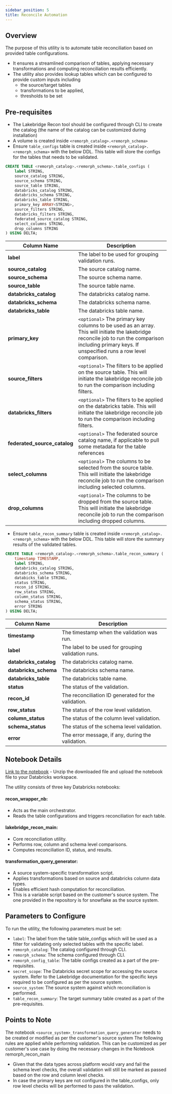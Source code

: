 ```yaml
---
sidebar_position: 5
title: Reconcile Automation
---
```



## Overview

The purpose of this utility is to automate table reconciliation based on provided table configurations.
- It ensures a streamlined comparison of tables, applying necessary transformations and computing reconciliation results efficiently.
- The utility also provides lookup tables which can be configured to provide custom inputs including
    - the source/target tables
    - transformations to be applied,
    - thresholds to be set

## Pre-requisites

- The Lakebridge Recon tool should be configured through CLI to create the catalog (the name of the catalog can be customized during installation)
- A volume is created inside `<remorph_catalog>.<remorph_schema>`
- Ensure `table_configs` table is created inside `<remorph_catalog>.<remorph_schema>` with the below DDL. This table will store the configs for the tables that needs to be validated.
```sql
CREATE TABLE <remorph_catalog>.<remorph_schema>.table_configs (
    label STRING,
    source_catalog STRING,
    source_schema STRING,
    source_table STRING,
    databricks_catalog STRING,
    databricks_schema STRING,
    databricks_table STRING,
    primary_key ARRAY<STRING>,
    source_filters STRING,
    databricks_filters STRING,
    federated_source_catalog STRING,
    select_columns STRING,
    drop_columns STRING
) USING DELTA;
```

| Column Name           | Description                                                                        |
|-----------------------|------------------------------------------------------------------------------------|
| **label**             | The label to be used for grouping validation runs.|
| **source_catalog**    | The source catalog name.|
| **source_schema**     | The source schema name. |
| **source_table**      | The source table name.  |
| **databricks_catalog**| The databricks catalog name.|
| **databricks_schema** | The databricks schema name. |
| **databricks_table**  | The databricks table name. |
| **primary_key**                | `<optional>` The primary key columns to be used as an array. This will initiate the lakebridge reconcile job to run the comparison including primary keys. If unspecified runs a row level comparison.|
| **source_filters**    | `<optional>` The filters to be applied on the source table. This will initiate the lakebridge reconcile job to run the comparison including filters. |
| **databricks_filters**| `<optional>` The filters to be applied on the databricks table. This will initiate the lakebridge reconcile job to run the comparison including filters. |
| **federated_source_catalog** | `<optional>` The federated source catalog name, if applicable to pull some metadata for the table references |
| **select_columns**    | `<optional>` The columns to be selected from the source table. This will initiate the lakebridge reconcile job to run the comparison including selected columns. |
| **drop_columns**      | `<optional>` The columns to be dropped from the source table. This will initiate the lakebridge reconcile job to run the comparison including dropped columns. |

- Ensure `table_recon_summary` table is created inside `<remorph_catalog>.<remorph_schema>` with the below DDL. This table will store the summary results of the validated tables.
```sql
CREATE TABLE <remorph_catalog>.<remorph_schema>.table_recon_summary (
    timestamp TIMESTAMP,
    label STRING,
    databricks_catalog STRING,
    databricks_schema STRING,
    databicks_table STRING,
    status STRING,
    recon_id STRING,
    row_status STRING,
    column_status STRING,
    schema_status STRING,
    error STRING
) USING DELTA;
```
| Column Name           | Description                                                                        |
|-----------------------|------------------------------------------------------------------------------------|
| **timestamp**         | The timestamp when the validation was run.                                        |
| **label**             | The label to be used for grouping validation runs.|
| **databricks_catalog**| The databricks catalog name.|
| **databricks_schema** | The databricks schema name. |
| **databricks_table**  | The databricks table name. |
| **status**            | The status of the validation.                                                      |
| **recon_id**          | The reconciliation ID generated for the validation.                                |
| **row_status**        | The status of the row level validation.                                            |
| **column_status**     | The status of the column level validation.                                         |
| **schema_status**     | The status of the schema level validation.                                         |
| **error**             | The error message, if any, during the validation.                                  |

## Notebook Details


<LakebridgeTabs />

[Link to the notebook](/lakebridge_reconciliation.dbc) - Unzip the downloaded file and upload the notebook file to your Databricks workspace.

The utility consists of three key Databricks notebooks:

#### recon_wrapper_nb:
- Acts as the main orchestrator.
- Reads the table configurations and triggers reconciliation for each table.
#### lakebridge_recon_main:
- Core reconciliation utility.
- Performs row, column and schema level comparisons.
- Computes reconciliation ID, status, and results.
#### transformation_query_generator:
- A source system-specific transformation script.
- Applies transformations based on source and databricks column data types.
- Enables efficient hash computation for reconciliation.
- This is a variable script based on the customer's source system. The one provided in the repository is for snowflake as the source system.

## Parameters to Configure
To run the utility, the following parameters must be set:

- `label`: The label from the table table_configs which will be used as a filter for validating only selected tables with the specific label.
- `remorph_catalog`: The catalog configured through CLI.
- `remorph_schema`: The schema configured through CLI.
- `remorph_config_table`: The table configs created as a part of the pre-requisites.
- `secret_scope`: The Databricks secret scope for accessing the source system. Refer to the Lakebridge documentation for the specific keys required to be configured as per the source system.
- `source_system`: The source system against which reconciliation is performed.
- `table_recon_summary`: The target summary table created as a part of the pre-requisites.

## Points to Note

The notebook `<source_system>_transformation_query_generator` needs to be created or modified as per the customer's source system
The following rules are applied while performing validation. This can be customized as per customer's use case by doing the necessary changes in the Notebook remorph_recon_main
- Given that the data types across platform would vary and fail the schema level checks, the overall validation will still be marked as passed based on the row and column level checks.
- In case the primary keys are not configured in the table_configs, only row level checks will be performed to pass the validation.

